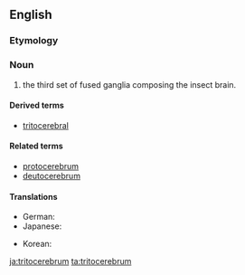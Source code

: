 ==English==

===Etymology===
{{prefix|trito|t1=third|cerebrum}}

===Noun===
{{en-noun|tritocerebra}}<!-- "tritocerebrums" appears to appear only in the construction "proto-, deuto- and tritocerebrums," in which case it is not "tritocerebrum" but "cerebrum" which is being counted. -->

# {{context|entomology|lang=en}} the third set of fused ganglia composing the insect brain.

====Derived terms====
* [[tritocerebral]]

====Related terms====
* [[protocerebrum]]
* [[deutocerebrum]]

====Translations====
{{trans-top|part of insect brain}}
* German: {{t|de|Tritocerebrum|n}}
* Japanese: {{t|ja|後大脳|tr=[[ごだいのう]], godainō|sc=Jpan}}
{{trans-mid}}
* Korean: {{t|ko|후대뇌|tr=hudaenoe|sc=Kore}}
{{trans-bottom}}

[[ja:tritocerebrum]]
[[ta:tritocerebrum]]